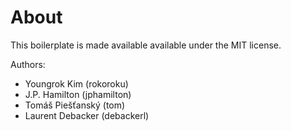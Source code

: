 # About

This boilerplate is made available available under the MIT license.

Authors:

* Youngrok Kim (rokoroku)
* J.P. Hamilton (jphamilton)
* Tomáš Piešťanský (tom)
* Laurent Debacker (debackerl)

